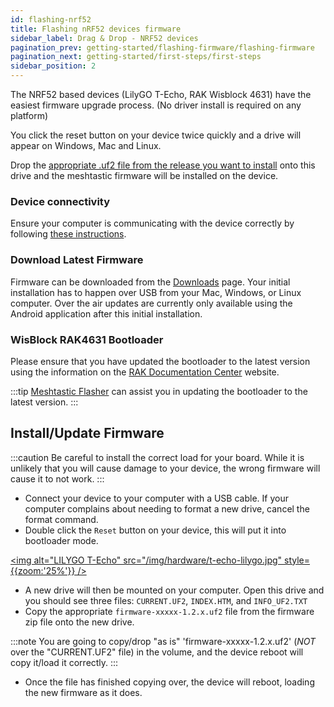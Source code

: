 ```yaml
---
id: flashing-nrf52
title: Flashing nRF52 devices firmware
sidebar_label: Drag & Drop - NRF52 devices
pagination_prev: getting-started/flashing-firmware/flashing-firmware
pagination_next: getting-started/first-steps/first-steps
sidebar_position: 2
---
```



The NRF52 based devices (LilyGO T-Echo, RAK Wisblock 4631) have the easiest firmware upgrade process. (No driver install is required on any platform)  

You click the reset button on your device twice quickly and a drive will appear on Windows, Mac and Linux.

Drop the [appropriate .uf2 file from the release you want to install](https://github.com/meshtastic/Meshtastic-device/releases) onto this drive and the meshtastic firmware will be installed on the device.


### Device connectivity

Ensure your computer is communicating with the device correctly by following [these instructions](/docs/getting-started/flashing-firmware/).

### Download Latest Firmware

Firmware can be downloaded from the [Downloads](/downloads) page. Your initial installation has to happen over USB from your Mac, Windows, or Linux computer. Over the air updates are currently only available using the Android application after this initial installation.

### WisBlock RAK4631 Bootloader

Please ensure that you have updated the bootloader to the latest version using the information on the [RAK Documentation Center](https://docs.rakwireless.com/Product-Categories/WisBlock/RAK4631/Quickstart/#how-to-check-if-you-have-the-updated-rak4631-bootloader) website.

:::tip
[Meshtastic Flasher](/docs/getting-started/flashing-firmware/meshtastic-flasher) can assist you in updating the bootloader to the latest version.
:::

## Install/Update Firmware

:::caution
Be careful to install the correct load for your board. While it is unlikely that you will cause damage to your device, the wrong firmware will cause it to not work.
:::

- Connect your device to your computer with a USB cable. If your computer complains about needing to format a new drive, cancel the format command.
- Double click the `Reset` button on your device, this will put it into bootloader mode.

[<img alt="LILYGO T-Echo" src="/img/hardware/t-echo-lilygo.jpg" style={{zoom:'25%'}} />](/img/hardware/t-echo-lilygo.jpg)

- A new drive will then be mounted on your computer. Open this drive and you should see three files: `CURRENT.UF2`, `INDEX.HTM`, and `INFO_UF2.TXT`
- Copy the appropriate `firmware-xxxxx-1.2.x.uf2` file from the firmware zip file onto the new drive.

:::note
You are going to copy/drop "as is" 'firmware-xxxxx-1.2.x.uf2' (_NOT_ over the "CURRENT.UF2" file) in the volume, and the device reboot will copy it/load it correctly.
:::

- Once the file has finished copying over, the device will reboot, loading the new firmware as it does.
